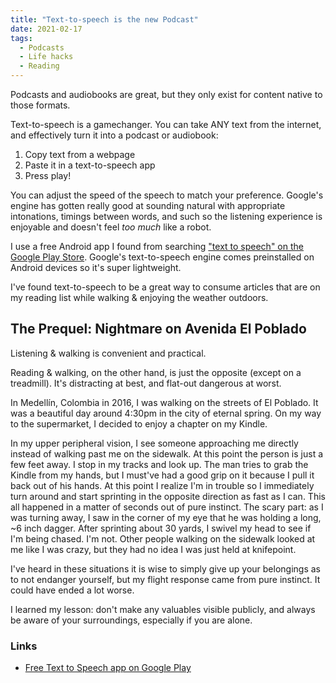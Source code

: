 ```yaml
---
title: "Text-to-speech is the new Podcast"
date: 2021-02-17
tags:
  - Podcasts
  - Life hacks
  - Reading
---
```


Podcasts and audiobooks are great, but they only exist for content native to those formats.

Text-to-speech is a gamechanger. You can take ANY text from the internet, and effectively turn it into a podcast or audiobook:

1. Copy text from a webpage
2. Paste it in a text-to-speech app
3. Press play!

You can adjust the speed of the speech to match your preference. Google's engine has gotten really good at sounding natural with appropriate intonations, timings between words, and such so the listening experience is enjoyable and doesn't feel *too much* like a robot.

I use a free Android app I found from searching ["text to speech" on the Google Play Store](https://play.google.com/store/search?q=text%20to%20speech&c=apps). Google's text-to-speech engine comes preinstalled on Android devices so it's super lightweight.

I've found text-to-speech to be a great way to consume articles that are on my reading list while walking & enjoying the weather outdoors.

## The Prequel: Nightmare on Avenida El Poblado

Listening & walking is convenient and practical.

Reading & walking, on the other hand, is just the opposite (except on a treadmill). It's distracting at best, and flat-out dangerous at worst.

In Medellín, Colombia in 2016, I was walking on the streets of El Poblado. It was a beautiful day around 4:30pm in the city of eternal spring. On my way to the supermarket, I decided to enjoy a chapter on my Kindle.

In my upper peripheral vision, I see someone approaching me directly instead of walking past me on the sidewalk. At this point the person is just a few feet away. I stop in my tracks and look up. The man tries to grab the Kindle from my hands, but I must've had a good grip on it because I pull it back out of his hands. At this point I realize I'm in trouble so I immediately turn around and start sprinting in the opposite direction as fast as I can. This all happened in a matter of seconds out of pure instinct. The scary part: as I was turning away, I saw in the corner of my eye that he was holding a long, ~6 inch dagger. After sprinting about 30 yards, I swivel my head to see if I'm being chased. I'm not. Other people walking on the sidewalk looked at me like I was crazy, but they had no idea I was just held at knifepoint.

I've heard in these situations it is wise to simply give up your belongings as to not endanger yourself, but my flight response came from pure instinct. It could have ended a lot worse.

I learned my lesson: don't make any valuables visible publicly, and always be aware of your surroundings, especially if you are alone.

### Links

- [Free Text to Speech app on Google Play](https://play.google.com/store/apps/details?id=com.bluefish.text2voice)
